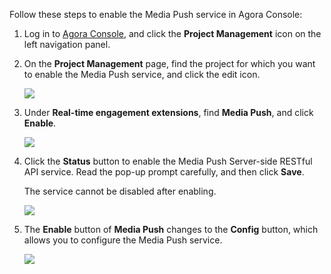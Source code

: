 
Follow these steps to enable the Media Push service in Agora Console:

1. Log in to [Agora Console](https://console.agora.io/), and click the **Project Management** icon on the left navigation panel.

2. On the **Project Management** page, find the project for which you want to enable the Media Push service, and click the edit icon.

    <img src="https://web-cdn.agora.io/docs-files/1637660034129"/>

3. Under **Real-time engagement extensions**, find **Media Push**, and click **Enable**.

    <img src="https://web-cdn.agora.io/docs-files/1661509060968"  />

4. Click the **Status** button to enable the Media Push Server-side RESTful API service. Read the pop-up prompt carefully, and then click **Save**. <div class="alert note">The service cannot be disabled after enabling. </div>

    <img src="https://web-cdn.agora.io/docs-files/1661509241680"/>

5. The **Enable** button of **Media Push** changes to the **Config** button, which allows you to configure the Media Push service.

    <img src="https://web-cdn.agora.io/docs-files/1661509305442"  />